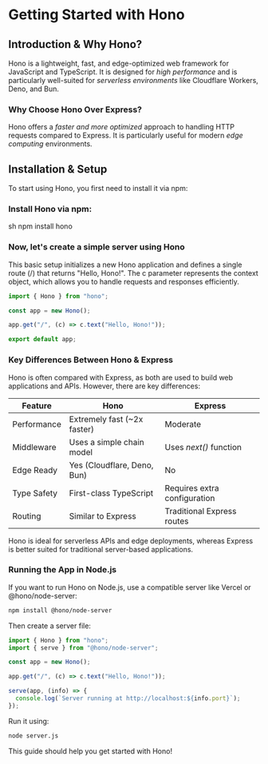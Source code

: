 # Getting Started with Hono

## Introduction & Why Hono?

Hono is a lightweight, fast, and edge-optimized web framework for JavaScript and TypeScript. It is designed for *high performance* and is particularly well-suited for *serverless environments* like Cloudflare Workers, Deno, and Bun.

### Why Choose Hono Over Express?

Hono offers a *faster and more optimized* approach to handling HTTP requests compared to Express. It is particularly useful for modern *edge computing* environments.

## Installation & Setup

To start using Hono, you first need to install it via npm:

### Install Hono via npm:

sh
npm install hono


### Now, let's create a simple server using Hono

This basic setup initializes a new Hono application and defines a single route (/) that returns "Hello, Hono!". The c parameter represents the context object, which allows you to handle requests and responses efficiently.

```ts
import { Hono } from "hono";

const app = new Hono();

app.get("/", (c) => c.text("Hello, Hono!"));

export default app;
```

### Key Differences Between Hono & Express

Hono is often compared with Express, as both are used to build web applications and APIs. However, there are key differences:

| Feature     | Hono                        | Express                      |
| ----------- | --------------------------- | ---------------------------- |
| Performance | Extremely fast (~2x faster) | Moderate                     |
| Middleware  | Uses a simple chain model   | Uses *next()* function   |
| Edge Ready  | Yes (Cloudflare, Deno, Bun) | No                           |
| Type Safety | First-class TypeScript      | Requires extra configuration |
| Routing     | Similar to Express          | Traditional Express routes   |

Hono is ideal for serverless APIs and edge deployments, whereas Express is better suited for traditional server-based applications.

### Running the App in Node.js

If you want to run Hono on Node.js, use a compatible server like Vercel or @hono/node-server:

```sh
npm install @hono/node-server
```

Then create a server file:

```ts
import { Hono } from "hono";
import { serve } from "@hono/node-server";

const app = new Hono();

app.get("/", (c) => c.text("Hello, Hono!"));

serve(app, (info) => {
  console.log(`Server running at http://localhost:${info.port}`);
});
```

Run it using:

```sh
node server.js
```


This guide should help you get started with Hono!
